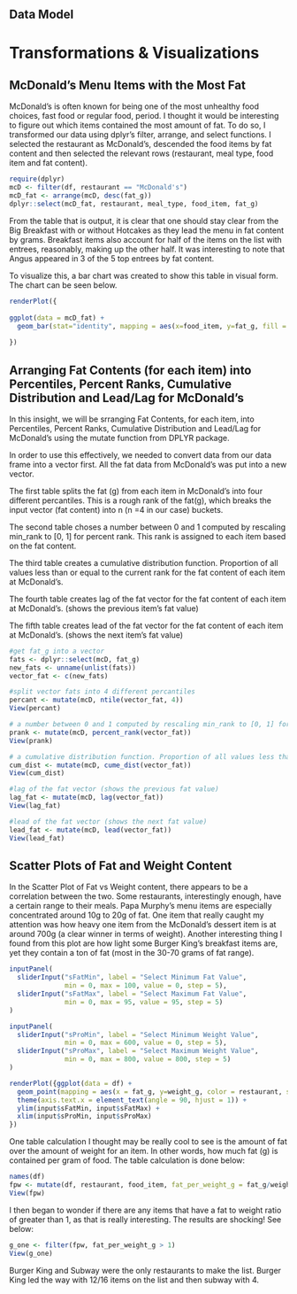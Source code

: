 ## **Data Model**


# **Transformations & Visualizations**

## McDonald's Menu Items with the Most Fat

McDonald's is often known for being one of the most unhealthy food choices, fast food or regular food, period. I thought it would be interesting to figure out which items contained the most amount of fat. To do so, I transformed our data using dplyr's filter, arrange, and select functions. I selected the restaurant as McDonald's, descended the food items by fat content and then selected the relevant rows (restaurant, meal type, food item and fat content).

```r
require(dplyr)
mcD <- filter(df, restaurant == "McDonald's")
mcD_fat <- arrange(mcD, desc(fat_g))
dplyr::select(mcD_fat, restaurant, meal_type, food_item, fat_g)
```

From the table that is output, it is clear that one should stay clear from the Big Breakfast with or without Hotcakes as they lead the menu in fat content by grams. Breakfast items also account for half of the items on the list with entrees, reasonably, making up the other half. It was interesting to note that Angus appeared in 3 of the 5 top entrees by fat content.

To visualize this, a bar chart was created to show this table in visual form. The chart can be seen below.

```r

renderPlot({
  
ggplot(data = mcD_fat) +
  geom_bar(stat="identity", mapping = aes(x=food_item, y=fat_g, fill = food_types)) + facet_wrap(~meal_type, nrow = 4)
  
})
```

## Arranging Fat Contents (for each item) into Percentiles, Percent Ranks, Cumulative Distribution and Lead/Lag for McDonald's

In this insight, we will be srranging Fat Contents, for each item, into Percentiles, Percent Ranks, Cumulative Distribution and Lead/Lag for McDonald's using the mutate function from DPLYR package.

In order to use this effectively, we needed to convert data from our data frame into a vector first. All the fat data from McDonald's was put into a new vector.

The first table splits the fat (g) from each item in McDonald's into four different percantiles. This is a rough rank of the fat(g), which breaks the input vector (fat content) into n (n =4 in our case) buckets.

The second table choses a number between 0 and 1 computed by rescaling min_rank to [0, 1] for percent rank. This rank is assigned to each item based on the fat content.

The third table creates a cumulative distribution function. Proportion of all values less than or equal to the current rank for the fat content of each item at McDonald's.

The fourth table creates lag of the fat vector for the fat content of each item at McDonald's. (shows the previous item's fat value)

The fifth table creates lead of the fat vector for the fat content of each item at McDonald's. (shows the next item's fat value)

```r

#get fat_g into a vector
fats <- dplyr::select(mcD, fat_g)
new_fats <- unname(unlist(fats))
vector_fat <- c(new_fats)

#split vector fats into 4 different percantiles
percant <- mutate(mcD, ntile(vector_fat, 4))
View(percant)

# a number between 0 and 1 computed by rescaling min_rank to [0, 1] for percent rank
prank <- mutate(mcD, percent_rank(vector_fat))
View(prank)

# a cumulative distribution function. Proportion of all values less than or equal to the current rank for the fat content of each item at mcdonalds
cum_dist <- mutate(mcD, cume_dist(vector_fat))
View(cum_dist)

#lag of the fat vector (shows the previous fat value)
lag_fat <- mutate(mcD, lag(vector_fat))
View(lag_fat)

#lead of the fat vector (shows the next fat value)
lead_fat <- mutate(mcD, lead(vector_fat))
View(lead_fat)
```


## Scatter Plots of Fat and Weight Content
In the Scatter Plot of Fat vs Weight content, there appears to be a correlation between the two. Some restaurants, interestingly enough, have a certain range to their meals. Papa Murphy's menu items are especially concentrated around 10g to 20g of fat. One item that really caught my attention was how heavy one item from the McDonald's dessert item is at around 700g (a clear winner in terms of weight). Another interesting thing I found from this plot are how light some Burger King's breakfast items are, yet they contain a ton of fat (most in the 30-70 grams of fat range).

```r
inputPanel(
  sliderInput("sFatMin", label = "Select Minimum Fat Value",
              min = 0, max = 100, value = 0, step = 5),
  sliderInput("sFatMax", label = "Select Maximum Fat Value",
              min = 0, max = 95, value = 95, step = 5)
)

inputPanel(
  sliderInput("sProMin", label = "Select Minimum Weight Value",
              min = 0, max = 600, value = 0, step = 5),
  sliderInput("sProMax", label = "Select Maximum Weight Value",
              min = 0, max = 800, value = 800, step = 5)
)

renderPlot({ggplot(data = df) +
  geom_point(mapping = aes(x = fat_g, y=weight_g, color = restaurant, shape = meal_type)) +
  theme(axis.text.x = element_text(angle = 90, hjust = 1)) +           
  ylim(input$sFatMin, input$sFatMax) + 
  xlim(input$sProMin, input$sProMax)
})
```

One table calculation I thought may be really cool to see is the amount of fat over the amount of weight for an item. In other words, how much fat (g) is contained per gram of food. The table calculation is done below:

```r
names(df)
fpw <- mutate(df, restaurant, food_item, fat_per_weight_g = fat_g/weight_g)
View(fpw)
```

I then began to wonder if there are any items that have a fat to weight ratio of greater than 1, as that is really interesting. The results are shocking! See below:

```r
g_one <- filter(fpw, fat_per_weight_g > 1)
View(g_one)
```

Burger King and Subway were the only restaurants to make the list. Burger King led the way with 12/16 items on the list and then subway with 4.
